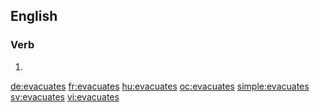 ==English==

===Verb===
{{head|en}}

# {{en-third-person singular of|evacuate}}

[[de:evacuates]]
[[fr:evacuates]]
[[hu:evacuates]]
[[oc:evacuates]]
[[simple:evacuates]]
[[sv:evacuates]]
[[vi:evacuates]]